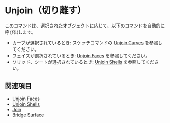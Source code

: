
# Unjoin（切り離す）

<Reference shortcut="Alt + J" command="Unjoin" button="" />

このコマンドは、選択されたオブジェクトに応じて、以下のコマンドを自動的に呼び出します。
- カーブが選択されているとき: スケッチコマンドの [Unjoin Curves](#unjoin-curve) を参照してください。
- フェイスが選択されているとき: [Unjoin Faces](./unjoin-faces) を参照してください。
- ソリッド、シートが選択されているとき: [Unjoin Shells](./unjoin-shells) を参照してください。

## 関連項目
- [Unjoin Faces](./unjoin-faces)
- [Unjoin Shells](./unjoin-shells)
- [Join](./join)
- [Bridge Surface](./bridge-surface)






















